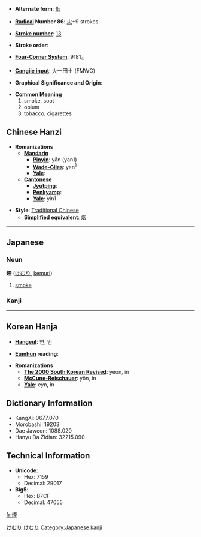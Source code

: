 * '''Alternate form''': [[烟]]

* '''[[Wiktionary:Chinese radical index| Radical]] Number 86''': [[Wiktionary:Chinese radical index 火|火]]+9 strokes

* '''[[Wiktionary:Chinese total strokes index|Stroke number]]''': [[Wiktionary:Chinese total strokes index 13|13]]

* '''Stroke order''': 

* '''[[Wiktionary:Chinese four corner index|Four-Corner System]]''': 9181<sub>4</sub>

* '''[[Wiktionary:Chinese Cangjie index|Cangjie input]]''': 火一田土 (FMWG)

* '''Graphical Significance and Origin''': 

* '''Common Meaning'''
*#smoke, soot
*# opium
*# tobacco, cigarettes

== Chinese Hanzi ==

* '''Romanizations'''
** '''[[Mandarin]]'''
*** '''[[Pinyin]]''': yān (yan1)
*** '''[[Wade-Giles]]''': yen<sup>1</sup>
*** '''[[Yale]]''': 
** '''[[Cantonese]]'''
*** '''[[Jyutping]]''':
*** '''[[Penkyamp]]''': 
*** '''[[Yale]]''': yin1

* '''Style''': [[Traditional Chinese]] 
** '''[[Simplified Chinese|Simplified]] equivalent''': [[烟]]


----

==Japanese==
===Noun===
'''煙''' ([[けむり]], [[kemuri]])
# [[smoke]]


===Kanji===
{{kanji
|[[えん]] ([[en]])
|[[けむり]] ([[kemuri]]), [[けむる]] ([[kemuru]]), [[けむい]] ([[kemui]])}}


[[Category:Japanese language|けむり]]
[[Category:Japanese nouns|けむり]]
[[Category:Japanese kanji]]
----

== Korean Hanja ==

* '''[[Hangeul]]''': 연, 인

* '''[[Eumhun]] reading''': 

* '''Romanizations'''
** '''[[The 2000 South Korean Revised Romanization|The 2000 South Korean Revised]]''': yeon, in
** '''[[McCune-Reischauer]]''': yŏn, in
** '''[[Yale]]''': eyn, in

== Dictionary Information ==

* KangXi: 0677.070
* Morobashi: 19203
* Dae Jaweon: 1088.020
* Hanyu Da Zidian: 32215.090

== Technical Information ==

* '''Unicode''':
** Hex: 7159
** Decimal: 29017
* '''Big5''':
** Hex: B7CF
** Decimal: 47055

[[fr:煙]]